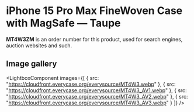 
# iPhone 15 Pro Max FineWoven Case with MagSafe — Taupe

<Callout type='info' emoji='👉🏻'>**MT4W3ZM** is an order number for this product, used for search engines, auction websites and such.</Callout>

## Image gallery

<LightboxComponent
    images={[
      {
        src: "https://cloudfront.everycase.org/everysource/MT4W3.webp"
      },
      {
        src: "https://cloudfront.everycase.org/everysource/MT4W3_AV1.webp"
      },
      {
        src: "https://cloudfront.everycase.org/everysource/MT4W3_AV2.webp"
      },
      {
        src: "https://cloudfront.everycase.org/everysource/MT4W3_AV3.webp"
      }
    ]}
  />
